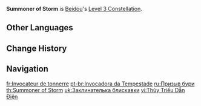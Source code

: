 {{Constellation Infobox
|image       = Constellation Summoner of Storm.png
|description = Increases the Level of [[Tidecaller]] by 3.<br />Maximum upgrade level is 15.
|level       = 3
|character   = Beidou
|utility1    = Talent Level Increase
|utility2    = Elemental Skill Level Increase
}}
'''Summoner of Storm''' is [[Beidou]]'s [[Level 3 Constellation]].

==Other Languages==
{{Other Languages
|en      = Summoner of Storm
|zhs     = 潮奔蓦引电
|zhs_rm  = Cháo Bēn Mò Yǐn Diàn
|zht     = 潮奔驀引電
|zht_rm  = Cháo Bēn Mò Yǐn Diàn
|zh_tl   = 
|ja      = 雷引きの潮
|ja_rm   = Kaminari Hiki no Shio
|ja_tl   = Thunder-Pulling Tide
|ko      = 조류발전
|ko_rm   = Joryubaljeon
|ko_tl   = Tidal Current Power Generation
|es      = Invocadora de la tormenta
|es_tl   = Invoker of the Storm
|fr      = Invocateur de tonnerre
|fr_tl   = Summoner of Thunder
|ru      = Призыв бури
|ru_tl   = Summon of Storm
|th      = Summoner of Storm
|vi      = Thủy Triều Dẫn Điện
|vi_tl   = Conductive Tide
|de      = Spontane Induktion
|de_tl   = Spontaneous Induction
|id      = Summoner of Storm
|pt      = Invocadora da Tempestade
|pt_tl   = Invoker of the Storm
|tr      = Fırtına Sihirdarı
|tr_tl   = 
|it      = Invocatore della tempesta
|it_tl   = 
}}

==Change History==
{{Change History|1.0}}

==Navigation==
{{Talent Navbox|Beidou}}

[[fr:Invocateur de tonnerre]]
[[pt-br:Invocadora da Tempestade]]
[[ru:Призыв бури]]
[[th:Summoner of Storm]]
[[uk:Заклинателька блискавки]]
[[vi:Thủy Triều Dẫn Điện]]
